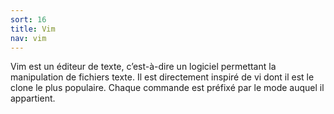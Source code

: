 ```yaml
---
sort: 16
title: Vim
nav: vim
---
```


Vim est un éditeur de texte, c’est-à-dire un logiciel permettant la manipulation de fichiers texte. Il est directement inspiré de vi dont il est le clone le plus populaire. Chaque commande est préfixé par le mode auquel il appartient.



